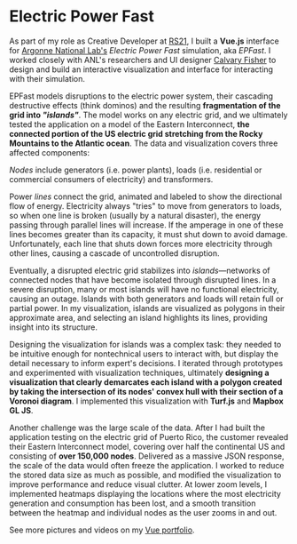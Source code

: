 # Electric Power Fast

As part of my role as Creative Developer at [RS21](https://rs21.io/), I built a **Vue.js** interface for [Argonne National Lab's](https://www.anl.gov/) _Electric Power Fast_ simulation, aka _EPFast_. I worked closely with ANL's researchers and UI designer [Calvary Fisher](https://calvaryfisher.com/) to design and build an interactive visualization and interface for interacting with their simulation.

EPFast models disruptions to the electric power system, their cascading destructive effects (think dominos) and the resulting **fragmentation of the grid into _"islands"_**. The model works on any electric grid, and we ultimately tested the application on a model of the Eastern Interconnect, **the connected portion of the US electric grid stretching from the Rocky Mountains to the Atlantic ocean**. The data and visualization covers three affected components:

_Nodes_ include generators (i.e. power plants), loads (i.e. residential or commercial consumers of electricity) and transformers.

Power _lines_ connect the grid, animated and labeled to show the directional flow of energy. Electricity always "tries" to move from generators to loads, so when one line is broken (usually by a natural disaster), the energy passing through parallel lines will increase. If the amperage in one of these lines becomes greater than its capacity, it must shut down to avoid damage. Unfortunately, each line that shuts down forces more electricity through other lines, causing a cascade of uncontrolled disruption.

Eventually, a disrupted electric grid stabilizes into _islands_—networks of connected nodes that have become isolated through disrupted lines. In a severe disruption, many or most islands will have no functional electricity, causing an outage. Islands with both generators and loads will retain full or partial power. In my visualization, islands are visualized as polygons in their approximate area, and selecting an island highlights its lines, providing insight into its structure.

Designing the visualization for islands was a complex task: they needed to be intuitive enough for nontechnical users to interact with, but display the detail necessary to inform expert's decisions. I iterated through prototypes and experimented with visualization techniques, ultimately **designing a visualization that clearly demarcates each island with a polygon created by taking the intersection of its nodes' convex hull with their section of a Voronoi diagram**. I implemented this visualization with **Turf.js** and **Mapbox GL JS**.

Another challenge was the large scale of the data. After I had built the application testing on the electric grid of Puerto Rico, the customer revealed their Eastern Interconnect model, covering over half the continental US and consisting of **over 150,000 nodes**. Delivered as a massive JSON response, the scale of the data would often freeze the application. I worked to reduce the stored data size as much as possible, and modified the visualization to improve performance and reduce visual clutter. At lower zoom levels, I implemented heatmaps displaying the locations where the most electricity generation and consumption has been lost, and a smooth transition between the heatmap and individual nodes as the user zooms in and out.

See more pictures and videos on my [Vue portfolio](https://vue.ailanth.us/#/project/grid).
